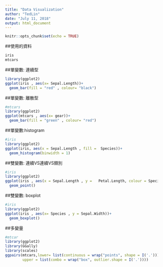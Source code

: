 ```yaml
---
title: "Data Visualization"
author: "TedLin"
date: "July 11, 2018"
output: html_document
---
```


```r
knitr::opts_chunk$set(echo = TRUE)
```

##使用的資料
```r
iris
mtcars
```

##單變數: 連續型

```r
library(ggplot2)
ggplot(iris , aes(x= Sepal.Length))+
  geom_bar(fill = "red" , colour= "black")
```

##單變數: 離散型

```r
#mtcars
library(ggplot2)
ggplot(mtcars , aes(x= gear))+
  geom_bar(fill = "green" , colour= "red")
```

##單變數:histogram

```r
#iris
library(ggplot2)
ggplot(iris, aes(x = Sepal.Length , fill =  Species))+
  geom_histogram(binwidth = 1)
```

##雙變數: 連續VS連續VS類別

```r
#iris
library(ggplot2)
ggplot(iris , aes(x = Sepal.Length , y =   Petal.Length, colour = Species))+
  geom_point()
```

##雙變數: boxplot

```r
#iris
library(ggplot2)
ggplot(iris , aes(x= Species , y = Sepal.Width))+
  geom_boxplot()
```

##多變量

```r
#mtcar
library(ggplot2)
library(GGally)
library(scales)
ggpairs(mtcars,lower= list(continuous = wrap("points", shape = I('.'))),
        upper = list(combo = wrap("box", outlier.shape = I('.'))))

```